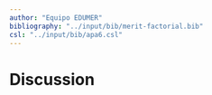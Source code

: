 ```yaml
---
author: "Equipo EDUMER"
bibliography: "../input/bib/merit-factorial.bib"
csl: "../input/bib/apa6.csl"
---
```


# Discussion

